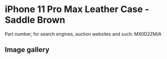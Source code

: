 
# iPhone 11 Pro Max Leather Case - Saddle Brown

Part number, for search engines, auction websites and such: MX0D2ZM/A

## Image gallery

<div style={{ width: "768px" }}>
  <GalleryComponent
    images={[
      {
        original: "/everysource/MX0D2.webp",
        thumbnail: "/everypreview/MX0D2.webp",
      },
      {
        original: "/everysource/MX0D2_AV1.webp",
        thumbnail: "/everypreview/MX0D2_AV1.webp",
      },
      {
        original: "/everysource/MX0D2_AV2.webp",
        thumbnail: "/everypreview/MX0D2_AV2.webp",
      },
      {
        original: "/everysource/MX0D2_AV3.webp",
        thumbnail: "/everypreview/MX0D2_AV3.webp",
      },
      {
        original: "/everysource/MX0D2_AV4.webp",
        thumbnail: "/everypreview/MX0D2_AV4.webp",
      },
      {
        original: "/everysource/MX0D2_AV5.webp",
        thumbnail: "/everypreview/MX0D2_AV5.webp",
      }
    ]}
  />
</div>